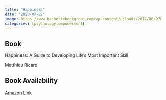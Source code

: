 ```yaml
---
title: "Happiness"
date: "2023-07-22"
image: https://www.hachettebookgroup.com/wp-content/uploads/2017/06/9780316167253.jpg
categories: [psychology,empowerment]
---
```


::: {.callout-tip icon="false"}
## Book

Happiness: A Guide to Developing Life's Most Important Skill

Matthieu Ricard
:::

::: {.callout-note icon="false"}
## Book Availability

[Amazon Link](https://www.amazon.com/Happiness-Guide-Developing-Lifes-Important/dp/0316167258)
:::


